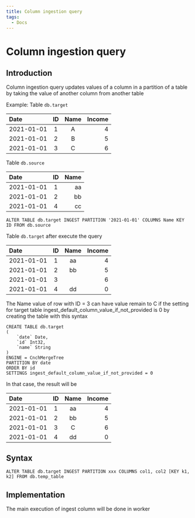 ```yaml
---
title: Column ingestion query
tags:
  - Docs
---
```

# Column ingestion query

## Introduction
Column ingestion query updates values of a column in a partition of a table by taking the value of another column from another table

Example:
Table `db.target`

| Date          |  ID      | Name  |  Income |
|:--------------|:--------:|:-----:|--------:|
| 2021-01-01    |   1      | A     |  4      |
| 2021-01-01    |   2      | B     |  5      |
| 2021-01-01    |   3      | C     |  6      |

Table `db.source`

| Date          |  ID      | Name  |
|:--------------|:--------:|------:|
| 2021-01-01    |   1      | aa    |
| 2021-01-01    |   2      | bb    |
| 2021-01-01    |   4      | cc    |

```
ALTER TABLE db.target INGEST PARTITION '2021-01-01' COLUMNS Name KEY ID FROM db.source
```

Table `db.target` after execute the query

| Date          |  ID      | Name  |  Income |
|:--------------|:--------:|:-----:|--------:|
| 2021-01-01    |   1      | aa    |  4      |
| 2021-01-01    |   2      | bb    |  5      |
| 2021-01-01    |   3      |       |  6      |
| 2021-01-01    |   4      | dd    |  0      |

The Name value of row with ID = 3 can have value remain to C if the setting for target table ingest_default_column_value_if_not_provided is 0 by creating the table with this syntax

```
CREATE TABLE db.target
(
    `date` Date,
    `id` Int32,
    `name` String
)
ENGINE = CnchMergeTree
PARTITION BY date
ORDER BY id
SETTINGS ingest_default_column_value_if_not_provided = 0
```

In that case, the result will be

| Date          |  ID      | Name  |  Income |
|:--------------|:--------:|:-----:|--------:|
| 2021-01-01    |   1      | aa    |  4      |
| 2021-01-01    |   2      | bb    |  5      |
| 2021-01-01    |   3      | C     |  6      |
| 2021-01-01    |   4      | dd    |  0      |



## Syntax
```
ALTER TABLE db.target INGEST PARTITION xxx COLUMNS col1, col2 [KEY k1, k2] FROM db.temp_table
```

## Implementation
The main execution of ingest column will be done in worker
